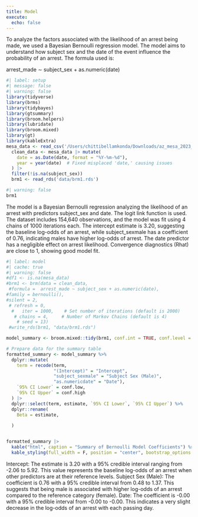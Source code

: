 ```yaml
--- 
title: Model
execute: 
  echo: false
---  
```

To analyze the factors associated with the likelihood of an arrest being made, we used a Bayesian Bernoulli regression model. The model aims to understand how subject sex and the date of the event influence the probability of an arrest. The formula used is:

arrest_made
∼
subject_sex
+
as.numeric(date)

```r
#| label: setup 
#| message: false 
#| warning: false
library(tidyverse)
library(brms)
library(tidybayes)
library(gtsummary)
library(broom.helpers)
library(lubridate)
library(broom.mixed)
library(gt)
library(kableExtra)
mesa_data <- read_csv('/Users/chittibellamkonda/Downloads/az_mesa_2023_01_26.csv')
  clean_data <- mesa_data |> mutate(
    date = as.Date(date, format = "%Y-%m-%d"), 
    year = year(date)  # Fixed misplaced 'date,' causing issues
  ) |>
  filter(!is.na(subject_sex))
  brm1 <- read_rds('data/brm1.rds')
```


```r
#| warning: false
brm1
```
The model is a Bayesian Bernoulli regression analyzing the likelihood of an arrest with predictors subject_sex and date. The logit link function is used. The dataset includes 154,640 observations, and the model was fit using 4 chains of 1000 iterations each. The intercept estimate is 3.20, suggesting the baseline log-odds of an arrest, while subject_sexmale has a coefficient of 0.76, indicating males have higher log-odds of arrest. The date predictor has a negligible effect on arrest likelihood. Convergence diagnostics (Rhat) are close to 1, showing good model fit.




```r
#| label: model 
#| cache: true 
#| warning: false
#df1 <- is.na(mesa_data)
#brm1 <- brm(data = clean_data, 
 #formula =  arrest_made ~ subject_sex + as.numeric(date),
#family = bernoulli(),
#silent = 2,
 # refresh = 0,
  #   iter = 1000,    # Set number of iterations (default is 2000)
   # chains = 4,     # Number of Markov Chains (default is 4)
    # seed = 13)
 #write_rds(brm1, "data/brm1.rds")

model_summary <- broom.mixed::tidy(brm1, conf.int = TRUE, conf.level = 0.95)

# Prepare data for the summary table
formatted_summary <- model_summary %>%
  dplyr::mutate(
    term = recode(term,
                  "(Intercept)" = "Intercept",
                  "subject_sexmale" = "Subject Sex (Male)",
                  "as.numericdate" = "Date"),
    `95% CI Lower` = conf.low,
    `95% CI Upper` = conf.high
  ) |>
  dplyr::select(term, estimate, `95% CI Lower`, `95% CI Upper`) %>%
  dplyr::rename(
    Beta = estimate,
    
  )


formatted_summary |>
  kable("html", caption = "Summary of Bernoulli Model Coefficients") %>%
  kable_styling(full_width = F, position = "center", bootstrap_options = c("striped", "hover", "condensed"))
```
Intercept: The estimate is 3.20 with a 95% credible interval ranging from -2.06 to 5.92. This value represents the baseline log-odds of an arrest when other predictors are at their reference levels.
Subject Sex (Male): The coefficient is 0.76 with a 95% credible interval from 0.48 to 1.37. This suggests that being male is associated with higher log-odds of an arrest compared to the reference category (female).
Date: The coefficient is -0.00 with a 95% credible interval from -0.00 to -0.00. This indicates a very slight decrease in the log-odds of an arrest with each passing day.
